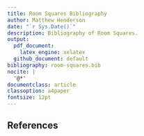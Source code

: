 ```yaml
---
title: Room Squares Bibliography
author: Matthew Henderson
date: "`r Sys.Date()`"
description: Bibliography of Room Squares.
output:
  pdf_document:
    latex_engine: xelatex
  github_document: default
bibliography: room-squares.bib
nocite: |
  '@*'
documentclass: article
classoption: a4paper
fontsize: 12pt
---
```


## References
